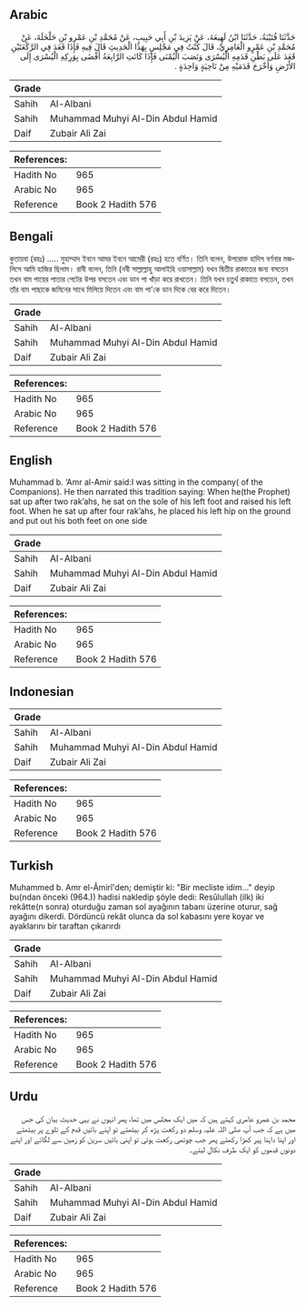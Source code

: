 ## Arabic


<div dir="rtl" lang="ar" style={{fontSize:'larger',backgroundColor:'#f8f9fa',padding:20}}>
حَدَّثَنَا قُتَيْبَةُ، حَدَّثَنَا ابْنُ لَهِيعَةَ، عَنْ يَزِيدَ بْنِ أَبِي حَبِيبٍ، عَنْ مُحَمَّدِ بْنِ عَمْرِو بْنِ حَلْحَلَةَ، عَنْ مُحَمَّدِ بْنِ عَمْرٍو الْعَامِرِيِّ، قَالَ كُنْتُ فِي مَجْلِسٍ بِهَذَا الْحَدِيثِ قَالَ فِيهِ فَإِذَا قَعَدَ فِي الرَّكْعَتَيْنِ قَعَدَ عَلَى بَطْنِ قَدَمِهِ الْيُسْرَى وَنَصَبَ الْيُمْنَى فَإِذَا كَانَتِ الرَّابِعَةُ أَفْضَى بِوَرِكِهِ الْيُسْرَى إِلَى الأَرْضِ وَأَخْرَجَ قَدَمَيْهِ مِنْ نَاحِيَةٍ وَاحِدَةٍ ‏.‏
</div>
<div style={{backgroundColor:'#f8f9fa',padding:20, marginBottom: 10}}><table> <thead> <tr> <th>Grade</th> <th></th> </tr> </thead> <tbody> <tr><td>Sahih</td><td>Al-Albani</td></tr><tr><td>Sahih</td><td>Muhammad Muhyi Al-Din Abdul Hamid</td></tr><tr><td>Daif</td><td>Zubair Ali Zai</td></tr></tbody></table><table> <thead> <tr> <th>References:</th> <th></th> </tr> </thead> <tbody><tr><td>Hadith No</td><td>965</td></tr><tr><td>Arabic No</td><td>965</td></tr><tr><td>Reference</td><td>Book 2 Hadith 576</td></tr></tbody></table></div>

## Bengali


<div dir="ltr" lang="bn" style={{fontSize:'larger',backgroundColor:'#f8f9fa',padding:20}}>
কুতায়বা (রহঃ) ..... মুহাম্মাদ ইবনে আমর ইবনে আমেরী (রহঃ) হতে বর্ণিত। তিনি বলেন, উপরোক্ত হাদিস বর্ণনার মজলিসে আমি হাজির ছিলাম। রাবী বলেন, তিনি (নবী সাল্লাল্লাহু আলাইহি ওয়াসাল্লাম) যখন দ্বিতীয় রাকাতের জন্য বসতেন তখন বাম পায়ের পাতার পেটের উপর বসতেন এবং ডান পা খাঁড়া করে রাখতেন। তিনি যখন চতুর্থ রাকাতে বসতেন, তখন তাঁর বাম পাছাকে জমিনের সাথে মিলিয়ে দিতেন এবং বাম পা'কে ডান দিকে বের করে দিতেন।
</div>
<div style={{backgroundColor:'#f8f9fa',padding:20, marginBottom: 10}}><table> <thead> <tr> <th>Grade</th> <th></th> </tr> </thead> <tbody> <tr><td>Sahih</td><td>Al-Albani</td></tr><tr><td>Sahih</td><td>Muhammad Muhyi Al-Din Abdul Hamid</td></tr><tr><td>Daif</td><td>Zubair Ali Zai</td></tr></tbody></table><table> <thead> <tr> <th>References:</th> <th></th> </tr> </thead> <tbody><tr><td>Hadith No</td><td>965</td></tr><tr><td>Arabic No</td><td>965</td></tr><tr><td>Reference</td><td>Book 2 Hadith 576</td></tr></tbody></table></div>

## English


<div dir="ltr" lang="en" style={{fontSize:'larger',backgroundColor:'#f8f9fa',padding:20}}>
Muhammad b. ‘Amr al-Amir said:I was sitting in the company( of the Companions). He then narrated this tradition saying: When he(the Prophet) sat up after two rak’ahs, he sat on the sole of his left foot and raised his left foot. When he sat up after four rak’ahs, he placed his left hip on the ground and put out his both feet on one side
</div>
<div style={{backgroundColor:'#f8f9fa',padding:20, marginBottom: 10}}><table> <thead> <tr> <th>Grade</th> <th></th> </tr> </thead> <tbody> <tr><td>Sahih</td><td>Al-Albani</td></tr><tr><td>Sahih</td><td>Muhammad Muhyi Al-Din Abdul Hamid</td></tr><tr><td>Daif</td><td>Zubair Ali Zai</td></tr></tbody></table><table> <thead> <tr> <th>References:</th> <th></th> </tr> </thead> <tbody><tr><td>Hadith No</td><td>965</td></tr><tr><td>Arabic No</td><td>965</td></tr><tr><td>Reference</td><td>Book 2 Hadith 576</td></tr></tbody></table></div>

## Indonesian


<div dir="ltr" lang="id" style={{fontSize:'larger',backgroundColor:'#f8f9fa',padding:20}}>

</div>
<div style={{backgroundColor:'#f8f9fa',padding:20, marginBottom: 10}}><table> <thead> <tr> <th>Grade</th> <th></th> </tr> </thead> <tbody> <tr><td>Sahih</td><td>Al-Albani</td></tr><tr><td>Sahih</td><td>Muhammad Muhyi Al-Din Abdul Hamid</td></tr><tr><td>Daif</td><td>Zubair Ali Zai</td></tr></tbody></table><table> <thead> <tr> <th>References:</th> <th></th> </tr> </thead> <tbody><tr><td>Hadith No</td><td>965</td></tr><tr><td>Arabic No</td><td>965</td></tr><tr><td>Reference</td><td>Book 2 Hadith 576</td></tr></tbody></table></div>

## Turkish


<div dir="ltr" lang="tr" style={{fontSize:'larger',backgroundColor:'#f8f9fa',padding:20}}>
Muhammed b. Amr el-Âmirî'den; demiştir ki: "Bir mecliste idim..." deyip bu(ndan önceki (964.)) hadisi nakledip şöyle dedi: Resûlullah (ilk) iki rekâtte(n sonra) oturduğu zaman sol ayağının tabanı üzerine oturur, sağ ayağını dikerdi. Dördüncü rekât olunca da sol kabasını yere koyar ve ayaklarını bir taraftan çıkarırdı
</div>
<div style={{backgroundColor:'#f8f9fa',padding:20, marginBottom: 10}}><table> <thead> <tr> <th>Grade</th> <th></th> </tr> </thead> <tbody> <tr><td>Sahih</td><td>Al-Albani</td></tr><tr><td>Sahih</td><td>Muhammad Muhyi Al-Din Abdul Hamid</td></tr><tr><td>Daif</td><td>Zubair Ali Zai</td></tr></tbody></table><table> <thead> <tr> <th>References:</th> <th></th> </tr> </thead> <tbody><tr><td>Hadith No</td><td>965</td></tr><tr><td>Arabic No</td><td>965</td></tr><tr><td>Reference</td><td>Book 2 Hadith 576</td></tr></tbody></table></div>

## Urdu


<div dir="rtl" lang="ur" style={{fontSize:'larger',backgroundColor:'#f8f9fa',padding:20}}>
محمد بن عمرو عامری کہتے ہیں کہ میں ایک مجلس میں تھا، پھر انہوں نے یہی حدیث بیان کی جس میں ہے کہ جب آپ صلی اللہ علیہ وسلم دو رکعت پڑھ کر بیٹھتے تو اپنے بائیں قدم کے تلوے پر بیٹھتے اور اپنا داہنا پیر کھڑا رکھتے پھر جب چوتھی رکعت ہوتی تو اپنی بائیں سرین کو زمین سے لگاتے اور اپنے دونوں قدموں کو ایک طرف نکال لیتے۔
</div>
<div style={{backgroundColor:'#f8f9fa',padding:20, marginBottom: 10}}><table> <thead> <tr> <th>Grade</th> <th></th> </tr> </thead> <tbody> <tr><td>Sahih</td><td>Al-Albani</td></tr><tr><td>Sahih</td><td>Muhammad Muhyi Al-Din Abdul Hamid</td></tr><tr><td>Daif</td><td>Zubair Ali Zai</td></tr></tbody></table><table> <thead> <tr> <th>References:</th> <th></th> </tr> </thead> <tbody><tr><td>Hadith No</td><td>965</td></tr><tr><td>Arabic No</td><td>965</td></tr><tr><td>Reference</td><td>Book 2 Hadith 576</td></tr></tbody></table></div>